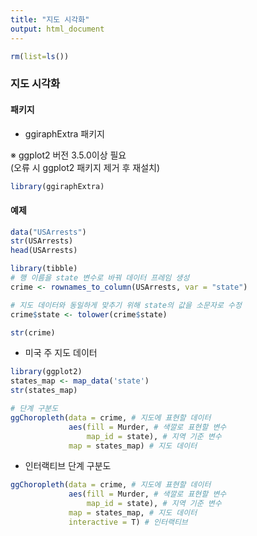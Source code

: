 ```yaml
---
title: "지도 시각화"
output: html_document
---
```


```r
rm(list=ls())
```

### 지도 시각화

#### 패키지

-   ggiraphExtra 패키지

※ ggplot2 버전 3.5.0이상 필요\
(오류 시 ggplot2 패키지 제거 후 재설치)

```r
library(ggiraphExtra)
```

#### 예제

```r
data("USArrests")
str(USArrests)
head(USArrests)
```

```r
library(tibble)
# 행 이름을 state 변수로 바꿔 데이터 프레임 생성
crime <- rownames_to_column(USArrests, var = "state")

# 지도 데이터와 동일하게 맞추기 위해 state의 값을 소문자로 수정
crime$state <- tolower(crime$state)

str(crime)
```

-   미국 주 지도 데이터

```r
library(ggplot2)
states_map <- map_data('state')
str(states_map)
```

```r
# 단계 구분도
ggChoropleth(data = crime, # 지도에 표현할 데이터
             aes(fill = Murder, # 색깔로 표현할 변수
                 map_id = state), # 지역 기준 변수
             map = states_map) # 지도 데이터
```

-   인터랙티브 단계 구분도

```r
ggChoropleth(data = crime, # 지도에 표현할 데이터
             aes(fill = Murder, # 색깔로 표현할 변수
                 map_id = state), # 지역 기준 변수
             map = states_map, # 지도 데이터
             interactive = T) # 인터랙티브
```
